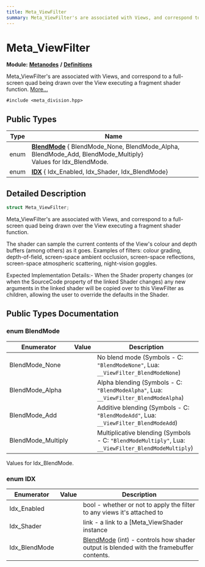 ```yaml
---
title: Meta_ViewFilter
summary: Meta_ViewFilter's are associated with Views, and correspond to a full-screen quad being drawn over the View executing a fragment shader function. 
---
```


# Meta_ViewFilter

**Module:** **[Metanodes](../../modules/metanodes/index.mdx)** **/** **[Definitions](../../modules/metanodes/definitions.mdx)**

Meta_ViewFilter's are associated with Views, and correspond to a full-screen quad being drawn over the View executing a fragment shader function.  [More...](#detailed-description)

`#include <meta_division.hpp>`

## Public Types

| Type           | Name           |
| -------------- | -------------- |
| enum| **[BlendMode](#enum-blendmode)** { BlendMode_None, BlendMode_Alpha, BlendMode_Add, BlendMode_Multiply}<br />Values for Idx_BlendMode.  |
| enum| **[IDX](#enum-idx)** { Idx_Enabled, Idx_Shader, Idx_BlendMode} |

## Detailed Description

```cpp
struct Meta_ViewFilter;
```

Meta_ViewFilter's are associated with Views, and correspond to a full-screen quad being drawn over the View executing a fragment shader function. 

The shader can sample the current contents of the View's colour and depth buffers (among others) as it goes. Examples of filters: colour grading, depth-of-field, screen-space ambient occlusion, screen-space reflections, screen-space atmospheric scattering, night-vision goggles.

Expected Implementation Details:- When the Shader property changes (or when the SourceCode property of the linked Shader changes) any new arguments in the linked shader will be copied over to this ViewFilter as children, allowing the user to override the defaults in the Shader. 

## Public Types Documentation

### enum BlendMode

| Enumerator | Value | Description |
| ---------- | ----- | ----------- |
| BlendMode_None | | No blend mode (Symbols - C: `"BlendModeNone"`, Lua: `__ViewFilter_BlendModeNone`)   |
| BlendMode_Alpha | | Alpha blending (Symbols - C: `"BlendModeAlpha"`, Lua: `__ViewFilter_BlendModeAlpha`)   |
| BlendMode_Add | | Additive blending (Symbols - C: `"BlendModeAdd"`, Lua: `__ViewFilter_BlendModeAdd`)   |
| BlendMode_Multiply | | Multiplicative blending (Symbols - C: `"BlendModeMultiply"`, Lua: `__ViewFilter_BlendModeMultiply`)   |

Values for Idx_BlendMode. 

### enum IDX

| Enumerator | Value | Description |
| ---------- | ----- | ----------- |
| Idx_Enabled | | bool - whether or not to apply the filter to any views it's attached to   |
| Idx_Shader | | link - a link to a [Meta_ViewShader instance   |
| Idx_BlendMode | | [BlendMode](#enum-blendmode) (int) - controls how shader output is blended with the framebuffer contents.   |
